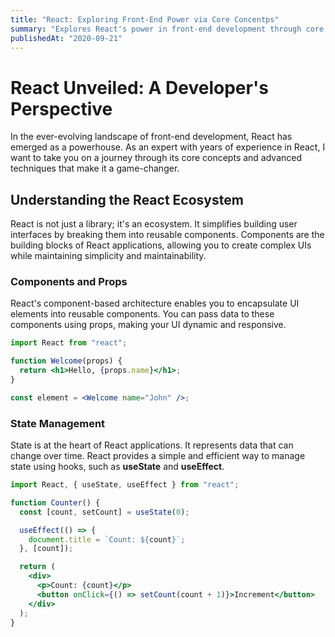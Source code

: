 ```yaml
---
title: "React: Exploring Front-End Power via Core Concentps"
summary: "Explores React's power in front-end development through core concepts and advanced techniques, emphasizing component reusability and dynamic UI creation."
publishedAt: "2020-09-21"
---
```


# React Unveiled: A Developer's Perspective

In the ever-evolving landscape of front-end development, React has emerged as a powerhouse. As an expert with years of experience in React, I want to take you on a journey through its core concepts and advanced techniques that make it a game-changer.

## Understanding the React Ecosystem

React is not just a library; it's an ecosystem. It simplifies building user interfaces by breaking them into reusable components. Components are the building blocks of React applications, allowing you to create complex UIs while maintaining simplicity and maintainability.

### Components and Props

React's component-based architecture enables you to encapsulate UI elements into reusable components. You can pass data to these components using props, making your UI dynamic and responsive.

```jsx
import React from "react";

function Welcome(props) {
  return <h1>Hello, {props.name}</h1>;
}

const element = <Welcome name="John" />;
```

### State Management

State is at the heart of React applications. It represents data that can change over time. React provides a simple and efficient way to manage state using hooks, such as **useState** and **useEffect**.

```jsx
import React, { useState, useEffect } from "react";

function Counter() {
  const [count, setCount] = useState(0);

  useEffect(() => {
    document.title = `Count: ${count}`;
  }, [count]);

  return (
    <div>
      <p>Count: {count}</p>
      <button onClick={() => setCount(count + 1)}>Increment</button>
    </div>
  );
}
```
